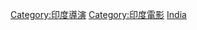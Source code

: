 {{Commonscat|Film directors from India}}

[[Category:印度導演|Category:印度導演]]
[[Category:印度電影|Category:印度電影]]
[[Category:各国电影导演|India]]